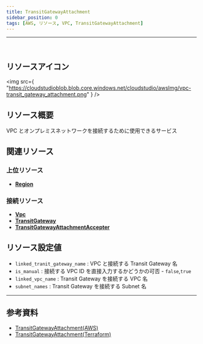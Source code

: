 ```yaml
---
title: TransitGatewayAttachment
sidebar_position: 0
tags: [AWS, リソース, VPC, TransitGatewayAttachment]
---
```


<hr />
<br />

## リソースアイコン

<img
    src={
        "https://cloudstudioblob.blob.core.windows.net/cloudstudio/awsImg/vpc-transit_gateway_attachment.png"
    }
/>

## リソース概要

VPC とオンプレミスネットワークを接続するために使用できるサービス

## 関連リソース

### 上位リソース

-   [**Region**](https://docs.cstudio.app/ja/docs/resource/aws/Base/Region)

### 接続リソース

-   [**Vpc**](https://docs.cstudio.app/ja/docs/resource/aws/Vpc/Vpc)
-   [**TransitGateway**](https://docs.cstudio.app/ja/docs/resource/aws/Vpc/TransitGateway)
-   [**TransitGatewayAttachmentAccepter**](https://docs.cstudio.app/ja/docs/resource/aws/Vpc/TransitGatewayAttachmentAccepter)

## リソース設定値

-   `linked_tranit_gateway_name` : VPC と接続する Transit Gateway 名
-   `is_manual` : 接続する VPC ID を直接入力するかどうかの可否 - `false`,`true`
-   `linked_vpc_name` : Transit Gateway を接続する VPC 名
-   `subnet_names` : Transit Gateway を接続する Subnet 名

---

## 参考資料

-   [TransitGatewayAttachment(AWS)](https://docs.aws.amazon.com/ko_kr/vpc/latest/tgw/tgw-vpc-attachments.html)
-   [TransitGatewayAttachment(Terraform)](https://registry.terraform.io/providers/hashicorp/aws/latest/docs/resources/ec2_transit_gateway_vpc_attachment)
